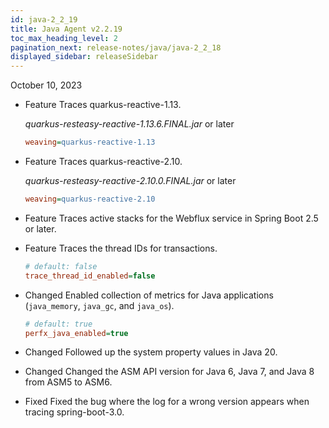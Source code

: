 ```yaml
---
id: java-2_2_19
title: Java Agent v2.2.19
toc_max_heading_level: 2
pagination_next: release-notes/java/java-2_2_18
displayed_sidebar: releaseSidebar
---
```


October 10, 2023

- <Status>Feature</Status> Traces quarkus-reactive-1.13.

  _quarkus-resteasy-reactive-1.13.6.FINAL.jar_ or later

  ```ini title='whatap.conf'
  weaving=quarkus-reactive-1.13
  ```

- <Status>Feature</Status> Traces quarkus-reactive-2.10.

  _quarkus-resteasy-reactive-2.10.0.FINAL.jar_ or later

  ```ini title='whatap.conf'
  weaving=quarkus-reactive-2.10
  ```

- <Status>Feature</Status> Traces active stacks for the Webflux service in Spring Boot 2.5 or later.

- <Status>Feature</Status> Traces the thread IDs for transactions.

  ```ini title='whatap.conf'
  # default: false
  trace_thread_id_enabled=false
  ```

- <Status>Changed</Status> Enabled collection of metrics for Java applications (<code>java_memory</code>, <code>java_gc</code>, and <code>java_os</code>).

  ```ini title='whatap.conf'
  # default: true
  perfx_java_enabled=true
  ```

- <Status>Changed</Status> Followed up the system property values in Java 20.

- <Status>Changed</Status> Changed the ASM API version for Java 6, Java 7, and Java 8 from ASM5 to ASM6.

- <Status>Fixed</Status> Fixed the bug where the log for a wrong version appears when tracing spring-boot-3.0.
